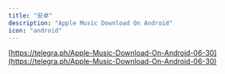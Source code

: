 ```yaml
---
title: "安卓"
description: "Apple Music Download On Android"
icon: "android"
---
```


[https://telegra.ph/Apple-Music-Download-On-Android-06-30](https://telegra.ph/Apple-Music-Download-On-Android-06-30)